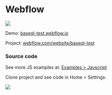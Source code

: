 # Webflow

![](/webflow.gif)

Demo: [baseql-test.webflow.io](https://baseql-test.webflow.io/)

Project: [webflow.com/website/baseql-test](https://webflow.com/website/baseql-test)

### Source code

See more JS examples at: [Examples > Javscript](/examples/javascript)

Clone project and see code in Home > Settings:

![](/webflow_source.png)